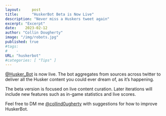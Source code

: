 ```yaml
---
layout:     post
title:      "HuskerBot Beta is Now Live"
description: "Never miss a Huskers tweet again"
excerpt: "Excerpt"
date:    2023-02-12
author: "Collin Dougherty"
image: "/img/robots.jpg"
published: true 
#tags:
#    - 
URL: "huskerbot"
#categories: [ "Tips" ]    
---
```


[@Husker_Bot](https://twitter.com/Husker_Bot) is now live. The bot aggregates from sources across twitter to deliver all the Husker content you could ever dream of, as it's happening. 

The beta version is focused on live content curation. Later iterations will include new features such as in-game statistics and live scores.

Feel free to DM me [@collind0ugherty](https://twitter.com/CollinD0ugherty) with suggestions for how to improve HuskerBot. 


